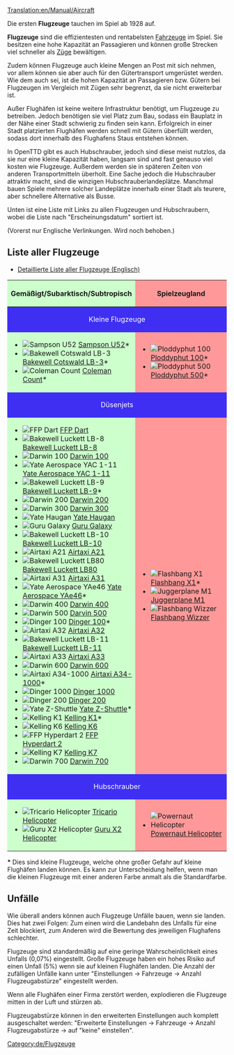 [[Translation:en/Manual/Aircraft]]
{{de/Inhaltsverzeichnis}}

{{en/Todo|Es müssen aus der Tabelle der Flugzeuge noch einige Links übersetzt werden. Vorerst verlinkt auf englische Seiten.}}

Die ersten '''Flugzeuge''' tauchen im Spiel ab 1928 auf.

'''Flugzeuge''' sind die effizientesten und rentabelsten [[de/Fahrzeug|Fahrzeuge]] im Spiel. Sie besitzen eine hohe Kapazität an Passagieren und können große Strecken viel schneller als [[de/Manual/Züge|Züge]] bewältigen.

Zudem können Flugzeuge auch kleine Mengen an Post mit sich nehmen, vor allem können sie aber auch für den Gütertransport umgerüstet werden. Wie dem auch sei, ist die hohen Kapazität an Passagieren bzw. Gütern bei Flugzeugen im Vergleich mit Zügen sehr begrenzt, da sie nicht erweiterbar ist.

Außer Flughäfen ist keine weitere Infrastruktur benötigt, um Flugzeuge zu betreiben. Jedoch benötigen sie viel Platz zum Bau, sodass ein Bauplatz in der Nähe einer Stadt schwierig zu finden sein kann. Erfolgreich in einer Stadt platzierten Flughäfen werden schnell mit Gütern überfüllt werden, sodass dort innerhalb des Flughafens Staus entstehen können.

In OpenTTD gibt es auch Hubschrauber, jedoch sind diese meist nutzlos, da sie nur eine kleine Kapazität haben, langsam sind und fast genauso viel kosten wie Flugzeuge. Außerdem werden sie in späteren Zeiten von anderen Transportmitteln überholt. Eine Sache jedoch die Hubschrauber attraktiv macht, sind die winzigen Hubschrauberlandeplätze. Manchmal bauen Spiele mehrere solcher Landeplätze innerhalb einer Stadt als teurere, aber schnellere Alternative als Busse.

Unten ist eine Liste mit Links zu allen Flugzeugen und Hubschraubern, wobei die Liste nach "Erscheinungsdatum" sortiert ist.

(Vorerst nur Englische Verlinkungen. Wird noch behoben.)

==Liste aller Flugzeuge==
*[[en/Manual/Base Set/Aircraft/Air Comparison|Detaillierte Liste aller Flugzeuge (Englisch)]]

{|border="1" cellspacing="2" cellpadding="3" rules="all" style="margin:1em 1em 1em 0; border:solid 1px #AAAAAA;"
!width="50%" style="background: #ccffcc" | Gemäßigt/Subarktisch/Subtropisch
!width="50%" style="background: #ff9999" | Spielzeugland
|-
! colspan="2" style="background: #3e2ff3; color:white" align="center" | Kleine Flugzeuge
|-
| style="background: #ccffcc" |
*[[File:en/JunkersJU52.png|Sampson U52]] [[de/Manual/Base Set/Aircraft/Sampson U52|Sampson U52]]*
*[[File:en/DouglasDC-3Dakota.png|Bakewell Cotswald LB-3]] [[de/Manual/Base Set/Aircraft/Bakewell Cotswald LB-3|Bakewell Cotswald LB-3]]*
*[[File:en/VickersViscount.png|Coleman Count]] [[de/Manual/Base Set/Aircraft/Coleman Count|Coleman Count]]*
| style="background: #ff9999" |
*[[File:en/Ploddyphut100.png|Ploddyphut 100]] [[de/Manual/Base Set/Aircraft/Ploddyphut 100|Ploddyphut 100]]*
*[[File:en/Ploddyphut500.png|Ploddyphut 500]][[de/Manual/Base Set/Aircraft/Ploddyphut 500|Ploddyphut 500]]*
|-
! colspan="2" style="background: #3e2ff3; color:white" align="center" | Düsenjets
|-
| style="background: #ccffcc" |
*[[File:en/A%C3%ABrospatialeSE-310Caravelle.png|FFP Dart]] [[de/Manual/Base Set/Aircraft/FFP Dart|FFP Dart]]
*[[File:en/McDonnellDouglasDC-8.png|Bakewell Luckett LB-8]] [[de/Manual/Base Set/Aircraft/Bakewell Luckett LB-8|Bakewell Luckett LB-8]]
*[[File:en/Boeing727.png|Darwin 100]] [[de/Darwin 100|Darwin 100]]
*[[File:en/BritishAerospaceBAC1-11.png|Yate Aerospace YAC 1-11]] [[de/Yate Aerospace YAC 1-11|Yate Aerospace YAC 1-11]]
*[[File:en/McDonnellDouglasDC-9.png|Bakewell Luckett LB-9]] [[de/Bakewell Luckett LB-9|Bakewell Luckett LB-9]]*
*[[File:en/Boeing737.png|Darwin 200]] [[de/Darwin 200|Darwin 200]]
*[[File:en/Boeing747.png|Darwin 300]] [[de/Darwin 300|Darwin 300]]
*[[File:en/BAC-A%C3%ABrospatialConcorde.png|Yate Haugan]] [[de/Yate Haugan|Yate Haugan]]
*[[File:en/LockheedTristar.png|Guru Galaxy]] [[de/Guru Galaxy|Guru Galaxy]]
*[[File:en/McDonnelDouglasDC-10.png|Bakewell Luckett LB-10]] [[de/Bakewell Luckett LB-10|Bakewell Luckett LB-10]]
*[[File:en/AirbusA300.png|Airtaxi A21]] [[de/Airtaxi A21|Airtaxi A21]]
*[[File:en/McDonnellDouglasMD80.png|Bakewell Luckett LB80]] [[de/Bakewell Luckett LB80|Bakewell Luckett LB80]]
*[[File:en/AirbusA300.png|Airtaxi A31]] [[de/Airtaxi A31|Airtaxi A31]]
*[[File:en/BritishAerospaceBAe46.png|Yate Aerospace YAe46]] [[de/Yate Aerospace YAe46|Yate Aerospace YAe46]]*
*[[File:en/Boeing757.png|Darwin 400]] [[de/Darwin 400|Darwin 400]]
*[[File:en/Boeing767.png|Darwin 500]] [[de/Darwin 500|Darvin 500]]
*[[File:en/Fokker100.png|Dinger 100]] [[de/Dinger 100|Dinger 100]]*
*[[File:en/AirbusA320.png|Airtaxi A32]] [[de/Airtaxi A32|Airtaxi A32]]
*[[File:en/McDonnellDouglasMD-11.png|Bakewell Luckett LB-11]] [[de/Bakewell Luckett LB-11|Bakewell Luckett LB-11]]
*[[File:en/AirbusA330.png|Airtaxi A33]] [[de/Airtaxi A33|Airtaxi A33]]
*[[File:en/AirbusA330.png|Darwin 600]] [[de/Darwin 600|Darwin 600]]
*[[File:en/AirTaxiA34-1000.png|Airtaxi A34-1000]] [[de/Airtaxi A34-1000|Airtaxi A34-1000]]*
*[[File:en/Dinger1000.png|Dinger 1000]] [[de/Dinger 1000|Dinger 1000]]
*[[File:en/Dinger200.png|Dinger 200]] [[de/Dinger 200|Dinger 200]]
*[[File:en/YateZ-Shuttle.png|Yate Z-Shuttle]] [[de/Yate Z-Shuttle|Yate Z-Shuttle]]*
*[[File:en/KellingK1.png|Kelling K1]] [[de/Kelling K1|Kelling K1]]*
*[[File:en/KellingK6.png|Kelling K6]] [[de/Kelling K6|Kelling K6]]
*[[File:en/FFPHyperdart2.png|FFP Hyperdart 2]] [[de/FFP Hyperdart 2|FFP Hyperdart 2]]
*[[File:en/KellingK7.png|Kelling K7]] [[de/Kelling K7|Kelling K7]]
*[[File:en/Darwin700.png|Darwin 700]] [[de/Darwin 700|Darwin 700]]
| style="background: #ff9999" |
*[[File:en/Flashbang X1.png|Flashbang X1]] [[de/Flashbang X1|Flashbang X1]]*
*[[File:en/JuggerplaneM1.png|Juggerplane M1]] [[de/Juggerplane M1|Juggerplane M1]]
*[[File:en/Flashbangwizzer.png|Flashbang Wizzer]] [[de/Flashbang Wizzer|Flashbang Wizzer]]
|-
! colspan="2" style="background: #3e2ff3; color:white" align="center" | Hubschrauber
|-
| style="background: #ccffcc" |
*[[File:en/SikorskyHelicopter.png|Tricario Helicopter]] [[de/Tricario Helicopter|Tricario Helicopter]]
*[[File:en/GuruX2Helicopter.png|Guru X2 Helicopter]] [[de/Guru X2 Helicopter|Guru X2 Helicopter]]
| style="background: #ff9999" |
*[[File:en/Powernauthelicopter.png|Powernaut Helicopter]] [[de/Powernaut Helicopter|Powernaut Helicopter]]
|}

'''*''' Dies sind kleine Flugzeuge, welche ohne großer Gefahr auf kleine Flughäfen landen können. Es kann zur Unterscheidung helfen, wenn man die kleinen Flugzeuge mit einer anderen Farbe anmalt als die Standardfarbe.

==Unfälle==
Wie überall anders können auch Flugzeuge Unfälle bauen, wenn sie landen. Dies hat zwei Folgen: Zum einen wird die Landebahn des Unfalls für eine Zeit blockiert, zum Anderen wird die Bewertung des jeweiligen Flughafens schlechter.

Flugzeuge sind standardmäßig auf eine geringe Wahrscheinlichkeit eines Unfalls (0,07%) eingestellt. Große Flugzeuge haben ein hohes Risiko auf einen Unfall (5%) wenn sie auf kleinen Flughäfen landen. Die Anzahl der zufälligen Unfälle kann unter "Einstellungen -> Fahrzeuge -> Anzahl Flugzeugabstürze" eingestellt werden.

Wenn alle Flughäfen einer Firma zerstört werden, explodieren die Flugzeuge mitten in der Luft und stürzen ab.

Flugzeugabstürze können in den erweiterten Einstellungen auch komplett ausgeschaltet werden: "Erweiterte Einstellungen -> Fahrzeuge -> Anzahl Flugzeugabstürze -> auf "keine" einstellen".

[[Category:de/Flugzeuge]]